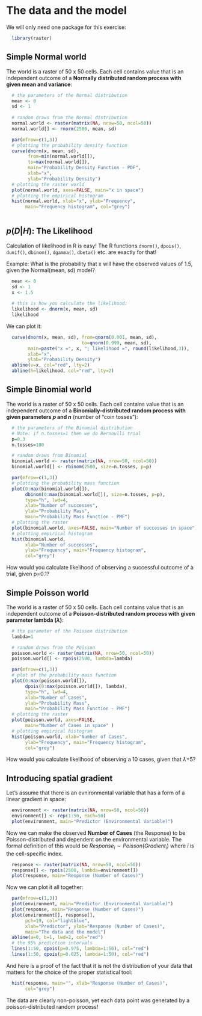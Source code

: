 The data and the model
======================

We will only need one package for this exercise:
```r
  library(raster)
```


Simple Normal world
-------------------

The world is a raster of 50 x 50 cells. Each cell contains value that is an independent outcome of a **Normally distributed random process with given mean and variance**:
```r
  # the parameters of the Normal distribution
  mean <- 0
  sd <- 1
  
  # random draws from the Normal distribution
  normal.world <- raster(matrix(NA, nrow=50, ncol=50))
  normal.world[] <- rnorm(2500, mean, sd)

  par(mfrow=c(1,3))
  # plotting the probability density function
  curve(dnorm(x, mean, sd), 
        from=min(normal.world[]), 
        to=max(normal.world[]), 
        main="Probability Density Function - PDF",
        xlab="x",
        ylab="Probability Density")
  # plotting the raster world
  plot(normal.world, axes=FALSE, main="x in space")  
  # plotting the empirical histogram
  hist(normal.world, xlab="x", ylab="Frequency", 
       main="Frequency histogram", col="grey")  
  
```


$p(D|H)$: The Likelihood
----------------------
Calculation of likelihood in R is easy! The R functions ```dnorm()```, ```dpois()```, ```dunif()```, ```dbinom()```, ```dgamma()```, ```dbeta()``` etc. are exactly for that!

Example: What is the probability that x will have the observed values of 1.5, given the Normal(mean, sd) model?
```r
  mean <- 0
  sd <- 1
  x <- 1.5
  
  # this is how you calculate the likelihood:
  likelihood <- dnorm(x, mean, sd)
  likelihood
```

We can plot it:
```r
  curve(dnorm(x, mean, sd), from=qnorm(0.001, mean, sd), 
                            to=qnorm(0.999, mean, sd),
        main=paste("x =", x, "; likelihood =", round(likelihood,3)),
        xlab="x",
        ylab="Probability Density")
  abline(v=x, col="red", lty=2)
  abline(h=likelihood, col="red", lty=2)
```


Simple Binomial world
---------------------

The world is a raster of 50 x 50 cells. Each cell contains value that is an independent outcome of a **Binomially-distributed random process with given parameters $p$ and $n$** (number of "coin tosses"):

```r
  # the parameters of the Binomial distribution 
  # Note: if n.tosses=1 then we do Bernoulli trial
  p=0.3
  n.tosses=100

  # random draws from Binomial
  binomial.world <- raster(matrix(NA, nrow=50, ncol=50))
  binomial.world[] <- rbinom(2500, size=n.tosses, p=p)

  par(mfrow=c(1,3))
  # plotting the probability mass function
  plot(0:max(binomial.world[]), 
       dbinom(0:max(binomial.world[]), size=n.tosses, p=p),
       type="h", lwd=4,
       xlab="Number of successes",
       ylab="Probability Mass",
       main="Probability Mass Function - PMF")
  # plotting the raster
  plot(binomial.world, axes=FALSE, main="Number of successes in space")  
  # plotting empirical histogram
  hist(binomial.world, 
       xlab="Number of successes", 
       ylab="Frequency", main="Frequency histogram",
       col="grey")  
```

How would you calculate likelihood of observing a successful outcome of a trial, given p=0.1?

Simple Poisson world
--------------------

The world is a raster of 50 x 50 cells. Each cell contains value that is an independent outcome of a **Poisson-distributed random process with given parameter lambda ($\lambda$)**:

```r
  # the parameter of the Poisson distribution
  lambda=1

  # random draws from the Poisson
  poisson.world <- raster(matrix(NA, nrow=50, ncol=50))
  poisson.world[] <- rpois(2500, lambda=lambda)

  par(mfrow=c(1,3))
  # plot of the probability mass function
  plot(0:max(poisson.world[]), 
       dpois(0:max(poisson.world[]), lambda),
       type="h", lwd=4,
       xlab="Number of Cases",
       ylab="Probability Mass",
       main="Probability Mass Function - PMF")
  # plotting the raster
  plot(poisson.world, axes=FALSE, 
       main="Number of Cases in space" )  
  # plotting empirical histogram
  hist(poisson.world, xlab="Number of Cases", 
       ylab="Frequency", main="Frequency histogram",
       col="grey")  
```

How would you calculate likelihood of observing a 10 cases, given that $\lambda$=5?

Introducing spatial gradient
----------------------------

Let's assume that there is an evnironmental variable that has a form of a linear gradient in space:
```r
  environment <- raster(matrix(NA, nrow=50, ncol=50))
  environment[] <- rep(1:50, each=50)
  plot(environment, main="Predictor (Environmental Variable)")
```

Now we can make the observed **Number of Cases** (the Response) to be Poisson-distributed and dependent on the environmental variable. The formal definition of this would be
$Response_i \sim  Poisson(Gradient_i)$
where $i$ is the cell-specific index.
```r
  response <- raster(matrix(NA, nrow=50, ncol=50))
  response[] <- rpois(2500, lambda=environment[])
  plot(response, main="Response (Number of Cases)")
```

Now we can plot it all together:
```r
  par(mfrow=c(1,3))
  plot(environment, main="Predictor (Environmental Variable)")
  plot(response, main="Response (Number of Cases)")
  plot(environment[], response[],
       pch=19, col="lightblue",
       xlab="Predictor", ylab="Response (Number of Cases)",
       main="The data and the model")
  abline(a=0, b=1, lwd=2, col="red")
  # the 95% prediction intervals
  lines(1:50, qpois(p=0.975, lambda=1:50), col="red")
  lines(1:50, qpois(p=0.025, lambda=1:50), col="red")
```

And here is a proof of the fact that it is not the distribution of your data that matters for the choice of the proper statistical tool:
```r
  hist(response, main="", xlab="Response (Number of Cases)",
       col="grey")
```
The data are clearly non-poisson, yet each data point was generated by a poisson-distributed random process!

